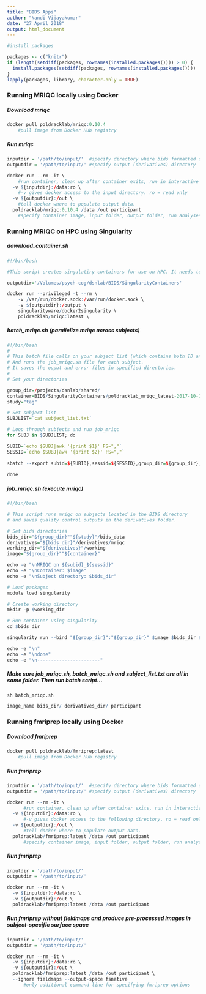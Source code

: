 ```yaml
---
title: "BIDS Apps"
author: "Nandi Vijayakumar"
date: "27 April 2018"
output: html_document
---
```


```r
#install packages

packages <- c("knitr")
if (length(setdiff(packages, rownames(installed.packages()))) > 0) {
  install.packages(setdiff(packages, rownames(installed.packages())))  
}
lapply(packages, library, character.only = TRUE)
```

### Running MRIQC locally using Docker
##### Download mriqc
```r

docker pull poldracklab/mriqc:0.10.4
    #pull image from Docker Hub registry
```

##### Run mriqc
```r

inputdir = '/path/to/input/'  #specify directory where bids formatted data lives
outputdir = '/path/to/input/' #specify output (derivatives) directory

docker run --rm -it \  
    #run container, clean up after container exits, run in interactive mode
  -v ${inputdir}:/data:ro \ 
    #-v gives docker access to the input directory. ro = read only
  -v ${outputdir}:/out \  
    #tell docker where to populate output data.
  poldracklab/mriqc:0.10.4 /data /out participant  
    #specify container image, input folder, output folder, run analyses on participant level

```

### Running MRIQC on HPC using Singularity
##### download_container.sh
```r
#!/bin/bash

#This script creates singulatiry containers for use on HPC. It needs to be run on a local machine (with Docker installed) and then transferred to HPC.

outputdir='/Volumes/psych-cog/dsnlab/BIDS/SingularityContainers'

docker run --privileged -t --rm \
    -v /var/run/docker.sock:/var/run/docker.sock \
    -v ${outputdir}:/output \
    singularityware/docker2singularity \
    poldracklab/mriqc:latest \

```

##### batch_mriqc.sh (parallelize mriqc across subjects)
```r
#!/bin/bash
#
# This batch file calls on your subject list (which contains both ID and wave number: SID000,wave1). 
# And runs the job_mriqc.sh file for each subject. 
# It saves the ouput and error files in specified directories.
#
# Set your directories

group_dir=/projects/dsnlab/shared/
container=BIDS/SingularityContainers/poldracklab_mriqc_latest-2017-10-19-8992ca9444b6.img
study="tag"

# Set subject list
SUBJLIST=`cat subject_list.txt`

# Loop through subjects and run job_mriqc
for SUBJ in $SUBJLIST; do

SUBID=`echo $SUBJ|awk '{print $1}' FS=","`
SESSID=`echo $SUBJ|awk '{print $2}' FS=","`
  
sbatch --export subid=${SUBID},sessid=${SESSID},group_dir=${group_dir},study=${study},container=${container} --job-name mriqc --partition=long -n16 --mem=75G --time=20:00:00 -o "${group_dir}"/"${study}"/TAG_scripts/fMRI/ppc/output/"${SUBID}"_"${SESSID}"_mriqc_output.txt -e "${group_dir}"/"${study}"/TAG_scripts/fMRI/ppc/output/"${SUBID}"_"${SESSID}"_mriqc_error.txt job_mriqc.sh
	
done
```

##### job_mriqc.sh (execute mriqc)
```r
#!/bin/bash

# This script runs mriqc on subjects located in the BIDS directory 
# and saves quality control outputs in the derivatives folder.

# Set bids directories
bids_dir="${group_dir}""${study}"/bids_data
derivatives="${bids_dir}"/derivatives/mriqc
working_dir="${derivatives}"/working
image="${group_dir}""${container}"

echo -e "\nMRIQC on ${subid}_${sessid}"
echo -e "\nContainer: $image"
echo -e "\nSubject directory: $bids_dir"

# Load packages
module load singularity

# Create working directory
mkdir -p $working_dir

# Run container using singularity
cd $bids_dir

singularity run --bind "${group_dir}":"${group_dir}" $image $bids_dir $derivatives participant --participant_label $subid --session-id $sessid -w $working_dir --n_procs 16 --mem_gb 64

echo -e "\n"
echo -e "\ndone"
echo -e "\n-----------------------"
```

##### Make sure job_mriqc.sh, batch_mriqc.sh and subject_list.txt are all in same folder. Then run batch script...
```r
sh batch_mriqc.sh
```

```r
image_name bids_dir/ derivatives_dir/ participant 
```


### Running fmriprep locally using Docker
##### Download fmriprep
```r
docker pull poldracklab/fmriprep:latest
    #pull image from Docker Hub registry
```

##### Run fmriprep
```r
inputdir = '/path/to/input/'  #specify directory where bids formatted data lives
outputdir = '/path/to/input/' #specify output (derivatives) directory

docker run --rm -it \  
      #run container, clean up after container exits, run in interactive mode
  -v ${inputdir}:/data:ro \  
      #-v gives docker access to the following directory. ro = read only
  -v ${outputdir}:/out \  
      #tell docker where to populate output data.
  poldracklab/fmriprep:latest /data /out participant  
      #specify container image, input folder, output folder, run analyses on participant level
```

##### Run fmriprep
```r
inputdir = '/path/to/input/'  
outputdir = '/path/to/input/' 

docker run --rm -it \  
  -v ${inputdir}:/data:ro \  
  -v ${outputdir}:/out \  
  poldracklab/fmriprep:latest /data /out participant  
```

##### Run fmriprep without fieldmaps and produce pre-processed images in subject-specific surface space
```r
inputdir = '/path/to/input/'  
outputdir = '/path/to/input/' 

docker run --rm -it \  
  -v ${inputdir}:/data:ro \  
  -v ${outputdir}:/out \  
  poldracklab/fmriprep:latest /data /out participant \ 
  --ignore fieldmaps --output-space fsnative 
      #only additional command line for specifying fmriprep options 
```
